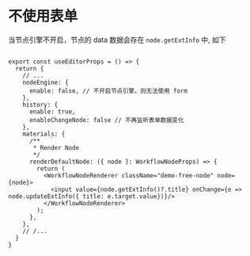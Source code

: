 # 不使用表单

当节点引擎不开启，节点的 data 数据会存在 `node.getExtInfo` 中, 如下

```tsx pure

export const useEditorProps = () => {
  return {
    // ...
    nodeEngine: {
      enable: false, // 不开启节点引擎，则无法使用 form
    },
    history: {
      enable: true,
      enableChangeNode: false // 不再监听表单数据变化
    },
    materials: {
      /**
       * Render Node
       */
      renderDefaultNode: ({ node }: WorkflowNodeProps) => {
        return (
          <WorkflowNodeRenderer className="demo-free-node" node={node}>
            <input value={node.getExtInfo()?.title} onChange={e => node.updateExtInfo({ title: e.target.value})}/>
          </WorkflowNodeRenderer>
        );
      },
    },
    // /...
  }
}

```
